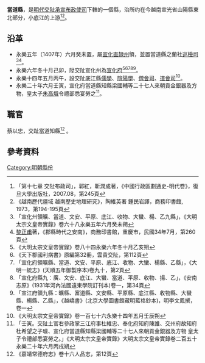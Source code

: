 '''當道縣'''，是[[明代|明代]][[交阯承宣布政使司|交阯承宣布政使司]]下轄的一個縣，治所约在今越南宣光省山陽縣東北部分，小底江的上游<ref>「第十七章 交阯布政司」，郭紅，靳潤成著，《中國行政區劃通史-明代卷》，復旦大學出版社，2007.08，第245頁</ref><ref>《越南歷代疆域 越南歷史地理研究》，陶維英著 鍾民岩譯，商務印書館, 1973，第194-195頁</ref>。
== 沿革 ==
* 永樂五年（1407年）六月癸未置，屬[[宣化直隸州|宣化直隸州]]領，並置當道縣之蘭社[[巡檢司|巡檢司]]<ref>「宣化州領曠、當道、文安、平原、底江、收物、大蠻、楊、乙九縣」，《大明太宗文皇帝實錄》卷六十八永樂五年六月癸未朔</ref><ref>[[黎正甫|黎正甫]]著，《郡縣時代之安南》，商務印書館，重慶市，民國34年7月，第260頁</ref>。
* 永樂六年冬十月己卯，陞交阯宣化州為[[宣化府_(交阯)|宣化府]]<ref>《大明太宗文皇帝實錄》卷八十四永樂六年冬十月乙亥朔</ref><ref>《天下郡國利病書》原編第32冊，雲貴交阯，第112頁</ref><ref>「宣化府領曠縣、當道、文安、平原、底江、收物、大蠻、楊縣、乙縣」，《大明一統志》(天順五年御製序本)卷九十，第2頁</ref><ref>「宣化府縣九：廣、文安、底江、大蠻、當道、平原、收物、揚、乙」，《安南志原》(1931年河內法國遠東學院訂刊本)卷一，第34頁</ref><ref>「宣江府領九縣：曠縣、富道縣、文安縣、平原縣、底江縣、收物縣、大蠻縣、楊縣、乙縣」，《越嶠書》(北京大學圖書館藏明藍格鈔本)，明李文鳳撰，卷一</ref>。
* 永樂十四年五月丙午，設交阯底江縣[[儒學官|儒學]]、[[陰陽學官|陰陽學]]、[[僧會司|僧會司]]、[[道會司|道會司]]<ref>《大明太宗文皇帝實錄》卷一百七十六永樂十四年五月壬辰朔</ref>。
* 永樂二十年六月壬寅，宣化府當道縣知縣梁國輔等二十七人來朝貢金銀器及方物，皇太子[[朱高熾|朱高熾]]令禮部悉宴勞之<ref>「壬寅。交阯土官右參政掌三江府事杜維忠、奉化府知府陳誰、交州府故知府杜希望之子璩、宣化府當道縣知縣梁國輔等二十七人來朝貢金銀器及方物  皇太子令禮部悉宴勞之。」《大明太宗文皇帝實錄》大明太宗文皇帝實錄卷二百五十永樂二十年六月丙戌朔</ref>。

== 職官 ==
蔡以忠，交趾當道知縣<ref>《嘉靖常德府志》卷十六人品志，第12頁</ref> 。
== 參考資料 ==
{{reflist}}
{{交阯承宣布政使司行政區劃}}
[[Category:明朝縣份|Category:明朝縣份]]